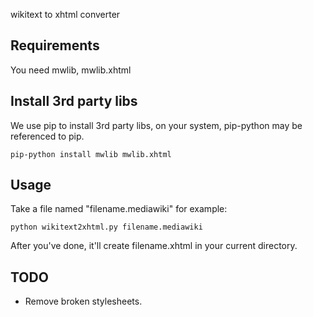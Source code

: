 wikitext to xhtml converter

== Requirements ==

You need mwlib, mwlib.xhtml

== Install 3rd party libs ==

We use pip to install 3rd party libs, on your system, pip-python may be referenced to pip.

 pip-python install mwlib mwlib.xhtml

== Usage ==

Take a file named "filename.mediawiki" for example:

 python wikitext2xhtml.py filename.mediawiki

After you've done, it'll create filename.xhtml in your current directory.

== TODO ==

* Remove broken stylesheets.
